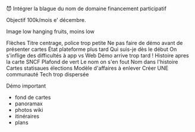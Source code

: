😈 Intégrer la blague du nom de domaine financement participatif

Objectif 100k/mois e' décembre.

Image low hanging fruits, moins low

Flèches
Titre centrage, police trop petite
Ne pas faire de démo avant de présenter cartes
État plateforme plus tard
Qui suis-je dès le début
On s'inflige des difficultés à app vs Web
Démo arrive trop tard !
Histoire apres la carte SNCF
Plafond de vert
Le nom on s'en fout
Nom dans l'histoire
Cartes statisaues élections
Modèle d'affaires à enlever
Créer UNE communauté
Tech trop dispersée

Démo important

- fond de cartes
- panoramax
- photos wiki
- itinéraires
- plans
